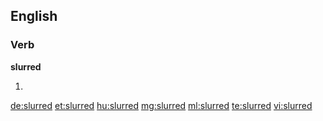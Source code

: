 ==English==

===Verb===
'''slurred'''

# {{past of|slur}}

[[de:slurred]]
[[et:slurred]]
[[hu:slurred]]
[[mg:slurred]]
[[ml:slurred]]
[[te:slurred]]
[[vi:slurred]]